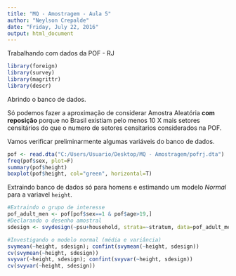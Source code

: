 ```yaml
---
title: "MQ - Amostragem - Aula 5"
author: "Neylson Crepalde"
date: "Friday, July 22, 2016"
output: html_document
---
```


Trabalhando com dados da POF - RJ

```r
library(foreign)
library(survey)
library(magrittr)
library(descr)
```

Abrindo o banco de dados.

Só podemos fazer a aproximação de considerar Amostra Aleatória **com reposição** porque no Brasil existiam pelo menos 10 X mais setores censitários do que o numero de setores censitarios considerados na POF.

Vamos verificar preliminarmente algumas variáveis do banco de dados.

```r
pof <- read.dta("C:/Users/Usuario/Desktop/MQ - Amostragem/pofrj.dta")
freq(pof$sex, plot=F)
summary(pof$height)
boxplot(pof$height, col="green", horizontal=T)
```

Extraindo banco de dados só para homens e estimando um modelo *Normal* para a variavel `height`.

```r
#Extraindo o grupo de interesse
pof_adult_men <- pof[pof$sex==1 & pof$age>19,]
#Declarando o desenho amostral
sdesign <- svydesign(~psu+household, strata=~stratum, data=pof_adult_men, weights=~weightD2)

#Investigando o modelo normal (média e variância)
svymean(~height, sdesign); confint(svymean(~height, sdesign))
cv(svymean(~height, sdesign))
svyvar(~height, sdesign); confint(svyvar(~height, sdesign))
cv(svyvar(~height, sdesign))
```
